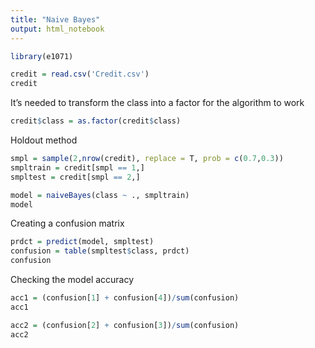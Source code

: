 ---
title: "Naive Bayes"
output: html_notebook
---


```{r}
library(e1071)
```


```{r}
credit = read.csv('Credit.csv')
credit
```

It's needed to transform the class into a factor for the algorithm to work
```{r}
credit$class = as.factor(credit$class)
```

Holdout method
```{r}
smpl = sample(2,nrow(credit), replace = T, prob = c(0.7,0.3))
smpltrain = credit[smpl == 1,]
smpltest = credit[smpl == 2,]
```


```{r}
model = naiveBayes(class ~ ., smpltrain)
model
```

Creating a confusion matrix
```{r}
prdct = predict(model, smpltest)
confusion = table(smpltest$class, prdct)
confusion
```
Checking the model accuracy
```{r}
acc1 = (confusion[1] + confusion[4])/sum(confusion)
acc1

acc2 = (confusion[2] + confusion[3])/sum(confusion)
acc2
```






